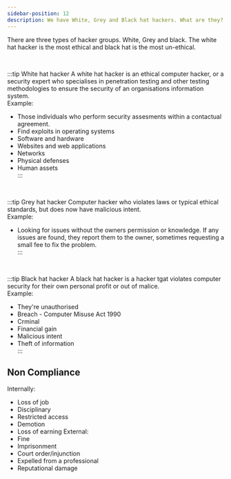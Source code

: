 ```yaml
---
sidebar-position: 12
description: We have White, Grey and Black hat hackers. What are they?
---
```


There are three types of hacker groups. White, Grey and black. The white hat hacker is the most ethical and black hat is the most un-ethical. 

<br />

:::tip White hat hacker
A white hat hacker is an ethical computer hacker, or a security expert who specialises in penetration testing and other testing methodologies to ensure the security of an organisations information system. 
<br />
Example: <br />
- Those individuals who perform security assesments within a contactual agreement. <br />
- Find exploits in operating systems <br />
- Software and hardware  <br />
- Websites and web applications  <br />
- Networks <br />
- Physical defenses  <br />
- Human assets  <br />
:::


 <br />

:::tip Grey hat hacker
Computer hacker who violates laws or typical ethical standards, but does now have malicious intent. 
<br />
Example: <br />
- Looking for issues without the owners permission or knowledge. If any issues are found, they report them to the owner, sometimes requesting a small fee to fix the problem. <br />
:::

 <br />

:::tip Black hat hacker
A black hat hacker is a hacker tgat violates computer security for their own personal profit or out of malice.
<br />
Example: <br />
 - They're unauthorised  <br />
 - Breach - Computer Misuse Act 1990  <br />
 - Crminal  <br />
 - Financial gain  <br />
 - Malicious intent  <br />
 - Theft of information  <br />
:::

## Non Compliance
Internally:
 - Loss of job
 - Disciplinary
 - Restricted access
 - Demotion
 - Loss of earning
External:
 - Fine
 - Imprisonment
 - Court order/injunction
 - Expelled from a professional
 - Reputational damage
